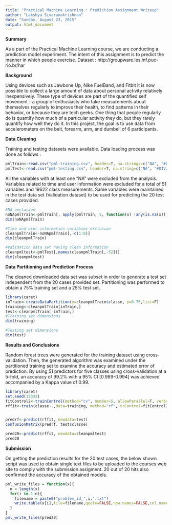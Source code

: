 ```yaml
---
title: "Practical Machine Learning : Prediction Assignment Writeup"
author: "Lakshya Sivaramakrishnan"
date: "Sunday, August 23, 2015"
output: html_document
---
```



**Summary**

As a part of the Practical Machine Learning course, we are conducting a prediction model experiment. The intent of this assignment is to predict the manner in which people exercise. Dataset : http://groupware.les.inf.puc-rio.br/har


**Background**

Using devices such as Jawbone Up, Nike FuelBand, and Fitbit it is now possible to collect a large amount of data about personal activity relatively inexpensively. These type of devices are part of the quantified self movement - a group of enthusiasts who take measurements about themselves regularly to improve their health, to find patterns in their behavior, or because they are tech geeks. One thing that people regularly do is quantify how much of a particular activity they do, but they rarely quantify how well they do it. In this project, the goal is  to use data from accelerometers on the belt, forearm, arm, and dumbell of 6 participants. 


**Data Cleaning**

Training and testing datasets were available. Data loading process was done as follows :

```r
pmlTrain<-read.csv("pml-training.csv", header=T, na.strings=c("NA", "#DIV/0!"))
pmlTest<-read.csv("pml-testing.csv", header=T, na.string=c("NA", "#DIV/0!"))
```


All the variables with at least one "NA" were excluded from the analysis. Variables related to time and user information were excluded for a total of 51 variables and 19622 class measurements. Same variables were maintained in the test data set (Validation dataset) to be used for predicting the 20 test cases provided.


```r
#NA exclusion
noNApmlTrain<-pmlTrain[, apply(pmlTrain, 2, function(x) !any(is.na(x)))] 
dim(noNApmlTrain)

#Time and user information variables exclusion
cleanpmlTrain<-noNApmlTrain[,-c(1:8)]
dim(cleanpmlTrain)

#Validation data set having clean information
cleanpmltest<-pmlTest[,names(cleanpmlTrain[,-52])]
dim(cleanpmltest)
```


**Data Partitioning and Prediction Process**

The cleaned downloaded data set was subset in order to generate a test set independent from the 20 cases provided set. Partitioning was performed to obtain a 75% training set and a 25% test set.

```r
library(caret)
inTrain<-createDataPartition(y=cleanpmlTrain$classe, p=0.75,list=F)
training<-cleanpmlTrain[inTrain,] 
test<-cleanpmlTrain[-inTrain,] 
#Training set dimensions
dim(training)

#Testing set dimensions
dim(test)
```


**Results and Conclusions**

Random forest trees were generated for the training dataset using cross-validation. Then, the generated algorithm was examined under the partitioned training set to examine the accuracy and estimated error of prediction. By using 51 predictors for five classes using cross-validation at a 5-fold, an accuracy of 99.2% with a 95% CI [0.989-0.994] was achieved accompanied by a Kappa value of 0.99.

```r
library(caret)
set.seed(13333)
fitControl2<-trainControl(method="cv", number=5, allowParallel=T, verbose=T)
rffit<-train(classe~.,data=training, method="rf", trControl=fitControl2, verbose=F)


predrf<-predict(rffit, newdata=test)
confusionMatrix(predrf, test$classe)

pred20<-predict(rffit, newdata=cleanpmltest)
pred20
```


**Submission**

On getting the prediction results for the 20 test cases, the below shown script was used to obtain single text files to be uploaded to the courses web site to comply with the submission assigment. 20 out of 20 hits also confirmed the accuracy of the obtained models.

```r
pml_write_files = function(x){
  n = length(x)
  for(i in 1:n){
    filename = paste0("problem_id_",i,".txt")
    write.table(x[i],file=filename,quote=FALSE,row.names=FALSE,col.names=FALSE)
  }
}
pml_write_files(pred20)
```